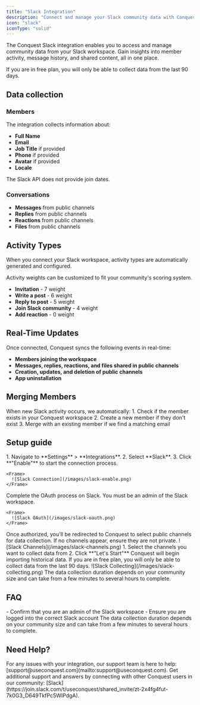 ```yaml
---
title: "Slack Integration"
description: "Connect and manage your Slack community data with Conquest."
icon: "slack"
iconType: "solid"
---
```


The Conquest Slack integration enables you to access and manage community data from your Slack workspace. Gain insights into member activity, message history, and shared content, all in one place.

<Note>
  If you are in free plan, you will only be able to collect data from the last 90 days.
</Note>

## Data collection

### Members

The integration collects information about:
- **Full Name**
- **Email**
- **Job Title** if provided
- **Phone** if provided
- **Avatar** if provided
- **Locale**

<Note>
  The Slack API does not provide join dates.
</Note>

### Conversations

- **Messages** from public channels
- **Replies** from public channels
- **Reactions** from public channels
- **Files** from public channels

## Activity Types

When you connect your Slack workspace, activity types are automatically generated and configured.

<Tip>
  Activity weights can be customized to fit your community's scoring system.
</Tip>

- **Invitation** - 7 weight
- **Write a post** - 6 weight
- **Reply to post** - 5 weight
- **Join Slack community** - 4 weight
- **Add reaction** - 0 weight 

## Real-Time Updates

Once connected, Conquest syncs the following events in real-time:  
- **Members joining the workspace**
- **Messages, replies, reactions, and files shared in public channels**
- **Creation, updates, and deletion of public channels**
- **App uninstallation**

## Merging Members

<Tip>
  When new Slack activity occurs, we automatically:
  1. Check if the member exists in your Conquest workspace
  2. Create a new member if they don't exist
  3. Merge with an existing member if we find a matching email
</Tip>

## Setup guide

<Steps>
  <Step title="Connect Your Workspace">
    1. Navigate to **Settings** > **Integrations**.
    2. Select **Slack**.
    3. Click **"Enable"** to start the connection process.

    <Frame>
      ![Slack Connection](/images/slack-enable.png)
    </Frame>
  </Step>

  <Step title="Authorize Access">
    Complete the OAuth process on Slack.
    <Tip>
      You must be an admin of the Slack workspace.
    </Tip>

    <Frame>
      ![Slack OAuth](/images/slack-oauth.png)
    </Frame>
  </Step>
  
  <Step title="Select Channels">
    Once authorized, you'll be redirected to Conquest to select public channels for data collection.
    <Tip>
      If no channels appear, ensure they are not private.
    </Tip>
    <Frame>
      ![Slack Channels](/images/slack-channels.png)
    </Frame>
    1. Select the channels you want to collect data from
    2. Click **"Let's Start"**
  </Step>

  <Step title="Data Collection">
    Conquest will begin importing historical data.
    <Note>
      If you are in free plan, you will only be able to collect data from the last 90 days.
    </Note>
    <Frame>
      ![Slack Collecting](/images/slack-collecting.png)
    </Frame>
  </Step>
</Steps>

<Warning>
  The data collection duration depends on your community size and can take from a few minutes to several hours to complete.
</Warning>

## FAQ

<AccordionGroup>
  <Accordion title="Why my Slack workspace is not visible?">
    - Confirm that you are an admin of the Slack workspace
    - Ensure you are logged into the correct Slack account
  </Accordion>
  
  <Accordion title="How long does data collection take?">
    The data collection duration depends on your community size and can take from a few minutes to several hours to complete.
  </Accordion>
</AccordionGroup>

## Need Help?

<Card title="Contact Support" icon="envelope">
  For any issues with your integration, our support team is here to help:
  [support@useconquest.com](mailto:support@useconquest.com).
</Card>

<Card title="Join the Community" icon="slack">
  Get additional support and answers by connecting with other Conquest users in our community:
  [Slack](https://join.slack.com/t/useconquest/shared_invite/zt-2x4fg4fut-7k0G3_D649TkfPc5WIPdgA).
</Card>
